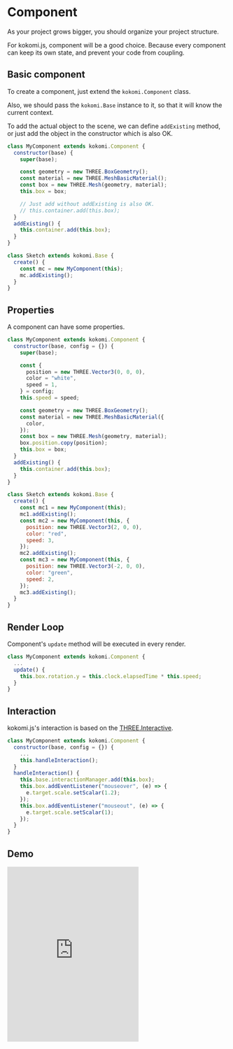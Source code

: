 # Component

As your project grows bigger, you should organize your project structure.

For kokomi.js, component will be a good choice. Because every component can keep its own state, and prevent your code from coupling.

## Basic component

To create a component, just extend the `kokomi.Component` class.

Also, we should pass the `kokomi.Base` instance to it, so that it will know the current context.

To add the actual object to the scene, we can define `addExisting` method, or just add the object in the constructor which is also OK.

```js
class MyComponent extends kokomi.Component {
  constructor(base) {
    super(base);

    const geometry = new THREE.BoxGeometry();
    const material = new THREE.MeshBasicMaterial();
    const box = new THREE.Mesh(geometry, material);
    this.box = box;

    // Just add without addExisting is also OK.
    // this.container.add(this.box);
  }
  addExisting() {
    this.container.add(this.box);
  }
}

class Sketch extends kokomi.Base {
  create() {
    const mc = new MyComponent(this);
    mc.addExisting();
  }
}
```

## Properties

A component can have some properties.

```js
class MyComponent extends kokomi.Component {
  constructor(base, config = {}) {
    super(base);

    const {
      position = new THREE.Vector3(0, 0, 0),
      color = "white",
      speed = 1,
    } = config;
    this.speed = speed;

    const geometry = new THREE.BoxGeometry();
    const material = new THREE.MeshBasicMaterial({
      color,
    });
    const box = new THREE.Mesh(geometry, material);
    box.position.copy(position);
    this.box = box;
  }
  addExisting() {
    this.container.add(this.box);
  }
}

class Sketch extends kokomi.Base {
  create() {
    const mc1 = new MyComponent(this);
    mc1.addExisting();
    const mc2 = new MyComponent(this, {
      position: new THREE.Vector3(2, 0, 0),
      color: "red",
      speed: 3,
    });
    mc2.addExisting();
    const mc3 = new MyComponent(this, {
      position: new THREE.Vector3(-2, 0, 0),
      color: "green",
      speed: 2,
    });
    mc3.addExisting();
  }
}
```

## Render Loop

Component's `update` method will be executed in every render.

```js
class MyComponent extends kokomi.Component {
  ...
  update() {
    this.box.rotation.y = this.clock.elapsedTime * this.speed;
  }
}
```

## Interaction

kokomi.js's interaction is based on the [THREE.Interactive](https://github.com/markuslerner/THREE.Interactive).

```js
class MyComponent extends kokomi.Component {
  constructor(base, config = {}) {
    ...
    this.handleInteraction();
  }
  handleInteraction() {
    this.base.interactionManager.add(this.box);
    this.box.addEventListener("mouseover", (e) => {
      e.target.scale.setScalar(1.2);
    });
    this.box.addEventListener("mouseout", (e) => {
      e.target.scale.setScalar(1);
    });
  }
}
```

## Demo

<iframe
  height="400"
  style={{ width: "100%" }}
  scrolling="no"
  title="Component"
  src="https://codepen.io/alphardex/embed/RwvEGoM?default-tab=html%2Cresult&editable=true"
  frameborder="no"
  loading="lazy"
  allowtransparency="true"
  allowfullscreen="true"
></iframe>
